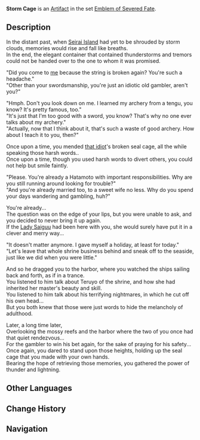 {{Artifact Infobox
|image = Item Storm Cage.png
|set   = Emblem of Severed Fate
|piece = Sands of Eon
}}
{{Description|An exquisite seal cage patterned with pansies painted upon a black backdrop, decorated with shining inlaid seashells and intricate gold-work.}}
'''Storm Cage''' is an [[Artifact]] in the set [[Emblem of Severed Fate]].

==Description==
In the distant past, when [[Seirai Island]] had yet to be shrouded by storm clouds, memories would rise and fall like breaths.<br />In the end, the elegant container that contained thunderstorms and tremors could not be handed over to the one to whom it was promised.

"Did you come to [[Asase Hibiki|me]] because the string is broken again? You're such a headache."<br />"Other than your swordsmanship, you're just an idiotic old gambler, aren't you?"

"Hmph. Don't you look down on me. I learned my archery from a tengu, you know? It's pretty famous, too."<br />"It's just that I'm too good with a sword, you know? That's why no one ever talks about my archery."<br />"Actually, now that I think about it, that's such a waste of good archery. How about I teach it to you, then?"

Once upon a time, you mended [[Takamine the Mistsplitter|that idiot]]'s broken seal cage, all the while speaking those harsh words..<br />Once upon a time, though you used harsh words to divert others, you could not help but smile faintly.

"Please. You're already a Hatamoto with important responsibilities. Why are you still running around looking for trouble?"<br />"And you're already married too, to a sweet wife no less. Why do you spend your days wandering and gambling, huh?"

You're already...<br />The question was on the edge of your lips, but you were unable to ask, and you decided to never bring it up again.<br />If the [[Kitsune Saiguu|Lady Saiguu]] had been here with you, she would surely have put it in a clever and merry way...

"It doesn't matter anymore. I gave myself a holiday, at least for today."<br />"Let's leave that whole shrine business behind and sneak off to the seaside, just like we did when you were little."

And so he dragged you to the harbor, where you watched the ships sailing back and forth, as if in a trance.<br />You listened to him talk about Teruyo of the shrine, and how she had inherited her master's beauty and skill.<br />You listened to him talk about his terrifying nightmares, in which he cut off his own head...<br />But you both knew that those were just words to hide the melancholy of adulthood.

Later, a long time later,<br />Overlooking the mossy reefs and the harbor where the two of you once had that quiet rendezvous...<br />For the gambler to win his bet again, for the sake of praying for his safety...<br />Once again, you dared to stand upon those heights, holding up the seal cage that you made with your own hands.<br />Bearing the hope of retrieving those memories, you gathered the power of thunder and lightning.

==Other Languages==
{{Other Languages
|en      = Storm Cage
|zhs     = 雷云之笼
|zhs_rm  = Léiyún zhī Lóng
|zht     = 雷雲之籠
|zht_rm  = Léiyún zhī Lóng
|zh_tl   = Cage of Thunderclouds
|ja      = 雷雲の印籠
|ja_rm   = Raiun no Inro
|ja_tl   = {{w|Inro}} of Thunderclouds
|ko      = 뇌운의 함
|ko_rm   = Noeun-ui Ham
|ko_tl   = [http://encykorea.aks.ac.kr/Contents/Item/E0062110 Ham] of Thunderclouds
|es      = Inrou de la Tempestad
|es_tl   = Inro of the Storm
|fr      = Inro de la tempête
|fr_tl   = Inro of the Storm
|ru      = Клетка грозовых облаков
|ru_tl   = 
|th      = Storm Cage
|vi      = Hộp Lôi Vân
|vi_tl   = 
|de      = Blitzwolkenkäfig
|de_tl   = Lightning Cloud Cage
|id      = Storm Cage
|pt      = Gaiola da Tempestade
|pt_tl   = 
}}

==Change History==
{{Change History|2.0}}

==Navigation==
{{Artifact Set Navbox|Emblem of Severed Fate}}